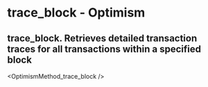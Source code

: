 # trace_block  - Optimism

## trace_block. Retrieves detailed transaction traces for all transactions within a specified block


<OptimismMethod_trace_block />
